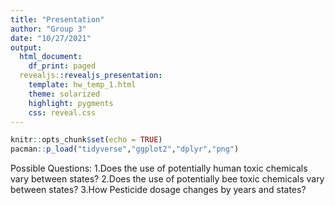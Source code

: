 ```yaml
---
title: "Presentation"
author: "Group 3"
date: "10/27/2021"
output:
  html_document:
    df_print: paged
  revealjs::revealjs_presentation:
    template: hw_temp_1.html
    theme: solarized
    highlight: pygments
    css: reveal.css
---
```


```r
knitr::opts_chunk$set(echo = TRUE)
pacman::p_load("tidyverse","ggplot2","dplyr","png")
```

Possible Questions:
1.Does the use of potentially human toxic chemicals vary between states?
2.Does the use of potentially bee toxic chemicals vary between states?
3.How Pesticide dosage changes by years and states?


